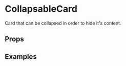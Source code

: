 
<Meta title="Molecules/CollapsableCard" component={CollapsableCard} />

# CollapsableCard

Card that can be collapsed in order to hide it's content.

## Props

<Props of={CollapsableCard} />

## Examples

<Canvas>
  <Story name="Collapsable Card">
    <CollapsableCard
      closable
      title="Awesome card"
      subTitle="Hides something amazing"
    >
      <Grid item>
        <TextField variant="standard" label="Fill me" />
      </Grid>
    </CollapsableCard>
  </Story>
</Canvas>
